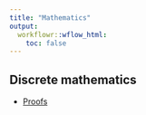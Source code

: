 ```yaml
---
title: "Mathematics"
output:
  workflowr::wflow_html:
    toc: false
---
```


## Discrete mathematics

* [Proofs](discrete-proofs.html)
